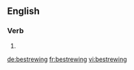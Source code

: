 ==English==

===Verb===
{{head|en}}

# {{present participle of|bestrew|lang=en}}

[[de:bestrewing]]
[[fr:bestrewing]]
[[vi:bestrewing]]